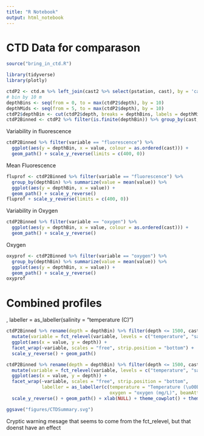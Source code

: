 ```yaml
---
title: "R Notebook"
output: html_notebook
---
```

# CTD Data for comparason

```r
source("bring_in_ctd.R")
```

```r
library(tidyverse)
library(plotly)
```


```r
ctdP2 <- ctd.m %>% left_join(cast2 %>% select(pstation, cast), by = 'cast') %>% filter(pstation == 'P2')
# bin by 10 m
depthBins <- seq(from = 0, to = max(ctdP2$depth), by = 10)
depthMids <- seq(from = 5, to = max(ctdP2$depth), by = 10)
ctdP2$depthBin <- cut(ctdP2$depth, breaks = depthBins, labels = depthMids) %>% as.character %>% as.numeric
ctdP2Binned <- ctdP2 %>% filter(is.finite(depthBin)) %>% group_by(cast, variable, depthBin) %>% summarise(value = mean(value)) #%>% group_by(variable, depthBin) %>% summarize(value = mean(value))
```

Variability in fluorescence
```r
ctdP2Binned %>% filter(variable == "fluorescence") %>%
  ggplot(aes(y = depthBin, x = value, colour = as.ordered(cast))) +
  geom_path() + scale_y_reverse(limits = c(400, 0))
```

Mean Fluorescence
```r
fluprof <- ctdP2Binned %>% filter(variable == "fluorescence") %>%
  group_by(depthBin) %>% summarize(value = mean(value)) %>%
  ggplot(aes(y = depthBin, x = value)) +
  geom_path() + scale_y_reverse()
fluprof + scale_y_reverse(limits = c(400, 0))
```

Variability in Oxygen
```r
ctdP2Binned %>% filter(variable == "oxygen") %>%
  ggplot(aes(y = depthBin, x = value, colour = as.ordered(cast))) +
  geom_path() + scale_y_reverse()
```

Oxygen

```r
oxyprof <- ctdP2Binned %>% filter(variable == "oxygen") %>%
  group_by(depthBin) %>% summarize(value = mean(value)) %>%
  ggplot(aes(y = depthBin, x = value)) +
  geom_path() + scale_y_reverse()
oxyprof
```

# Combined profiles
,
             labeller = as_labeller(salinity = "temperature (C)")

```r
ctdP2Binned %>% rename(depth = depthBin) %>% filter(depth <= 1500, cast == 43) %>% ungroup() %>%
  mutate(variable = fct_relevel(variable, levels = c("temperature", "salinity", "sigmaT", "fluorescence", "oxygen", "beamAttenuation"))) %>%
  ggplot(aes(x = value, y = depth)) +
  facet_wrap(~variable, scales = "free", strip.position = "bottom") +
  scale_y_reverse() + geom_path()
```

```r
ctdP2Binned %>% rename(depth = depthBin) %>% filter(depth <= 1500, cast == 43) %>% ungroup() %>%
  mutate(variable = fct_relevel(variable, levels = c("temperature", "salinity", "sigmaT", "fluorescence", "oxygen", "beamAttenuation"))) %>%
  ggplot(aes(x = value, y = depth)) +
  facet_wrap(~variable, scales = "free", strip.position = "bottom",
             labeller = as_labeller(c(temperature = "Temperature (\u00B0C)", salinity = "Salinity (ppt)", sigmaT = "Density (\u03C3\u03b8)", fluorescence = "Flurescence (rfu)",
                                      oxygen = "oxygen (mg/L)", beamAttenuation = "Beam Attenuation \n (relative)"))) +
  scale_y_reverse() + geom_path() + xlab(NULL) + theme_cowplot() + theme(strip.background = element_blank(), strip.placement = "outside")

ggsave("figures/CTDSummary.svg")
```

Cryptic warning mesage that seems to come from the fct_relevel, but that doenst have an effect